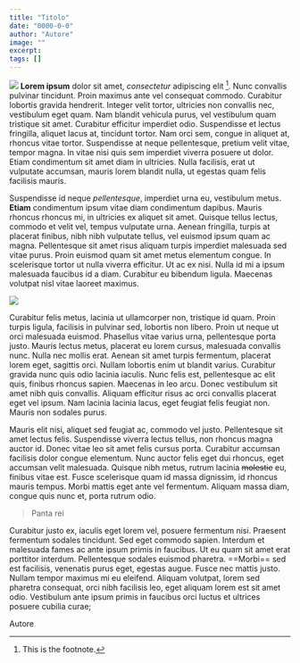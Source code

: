 ```yaml
---
title: "Titolo"
date: "0000-0-0"
author: "Autore"
image: ""
excerpt: 
tags: []
---
```

![](https://images.unsplash.com/photo-1556888335-95371827d5fb?ixlib=rb-4.0.3&ixid=MnwxMjA3fDB8MHxzZWFyY2h8NHx8cGxhY2Vob2xkZXJ8ZW58MHx8MHx8&auto=format&fit=crop&w=800&q=60)
**Lorem ipsum** dolor sit amet, _consectetur_ adipiscing elit [^1]. Nunc convallis pulvinar tincidunt. Proin maximus ante vel consequat commodo. Curabitur lobortis gravida hendrerit. Integer velit tortor, ultricies non convallis nec, vestibulum eget quam. Nam blandit vehicula purus, vel vestibulum quam tristique sit amet. Curabitur efficitur imperdiet odio. Suspendisse et lectus fringilla, aliquet lacus at, tincidunt tortor. Nam orci sem, congue in aliquet at, rhoncus vitae tortor. Suspendisse at neque pellentesque, pretium velit vitae, tempor magna. In vitae nisi quis sem imperdiet viverra posuere ut dolor. Etiam condimentum sit amet diam in ultricies. Nulla facilisis, erat ut vulputate accumsan, mauris lorem blandit nulla, ut egestas quam felis facilisis mauris.


Suspendisse id neque *pellentesque*, imperdiet urna eu, vestibulum metus. __Etiam__ condimentum ipsum vitae diam condimentum dapibus. Mauris rhoncus rhoncus mi, in ultricies ex aliquet sit amet. Quisque tellus lectus, commodo et velit vel, tempus vulputate urna. Aenean fringilla, turpis at placerat finibus, nibh nibh vulputate tellus, vel euismod ipsum quam ac magna. Pellentesque sit amet risus aliquam turpis imperdiet malesuada sed vitae purus. Proin euismod quam sit amet metus elementum congue. In scelerisque tortor ut nulla viverra efficitur. Ut ac ex nisi. Nulla id mi a ipsum malesuada faucibus id a diam. Curabitur eu bibendum ligula. Maecenas volutpat nisl vitae laoreet maximus.

![](https://images.unsplash.com/photo-1597484661973-ee6cd0b6482c?ixlib=rb-4.0.3&ixid=MnwxMjA3fDB8MHxzZWFyY2h8OHx8cGxhY2Vob2xkZXJ8ZW58MHx8MHx8&auto=format&fit=crop&w=800&q=60)

Curabitur felis metus, lacinia ut ullamcorper non, tristique id quam. Proin turpis ligula, facilisis in pulvinar sed, lobortis non libero. Proin ut neque ut orci malesuada euismod. Phasellus vitae varius urna, pellentesque porta justo. Mauris lectus metus, placerat eu lorem cursus, malesuada convallis nunc. Nulla nec mollis erat. Aenean sit amet turpis fermentum, placerat lorem eget, sagittis orci. Nullam lobortis enim ut blandit varius. Curabitur gravida nunc quis odio lacinia iaculis. Nunc felis est, pellentesque ac elit quis, finibus rhoncus sapien. Maecenas in leo arcu. Donec vestibulum sit amet nibh quis convallis. Aliquam efficitur risus ac orci convallis placerat eget vel ipsum. Nam lacinia lacinia lacus, eget feugiat felis feugiat non. Mauris non sodales purus.

Mauris elit nisi, aliquet sed feugiat ac, commodo vel justo. Pellentesque sit amet lectus felis. Suspendisse viverra lectus tellus, non rhoncus magna auctor id. Donec vitae leo sit amet felis cursus porta. Curabitur accumsan facilisis dolor congue elementum. Nunc auctor felis eget dui rhoncus, eget accumsan velit malesuada. Quisque nibh metus, rutrum lacinia ~~molestie~~ eu, finibus vitae est. Fusce scelerisque quam id massa dignissim, id rhoncus mauris tempus. Morbi mattis eget ante vel fermentum. Aliquam massa diam, congue quis nunc et, porta rutrum odio.

> Panta rei

Curabitur justo ex, iaculis eget lorem vel, posuere fermentum nisi. Praesent fermentum sodales tincidunt. Sed eget commodo sapien. Interdum et malesuada fames ac ante ipsum primis in faucibus. Ut eu quam sit amet erat porttitor interdum. Pellentesque sodales euismod pharetra. ==Morbi== sed est facilisis, venenatis purus eget, egestas augue. Fusce nec mattis justo. Nullam tempor maximus mi eu eleifend. Aliquam volutpat, lorem sed pharetra consequat, orci nibh facilisis leo, eget aliquam lorem est sit amet odio. Vestibulum ante ipsum primis in faucibus orci luctus et ultrices posuere cubilia curae;

<Signature>
    Autore
</Signature>

[^1]: This is the footnote.

<Bibliography>
    
</Bibliography>